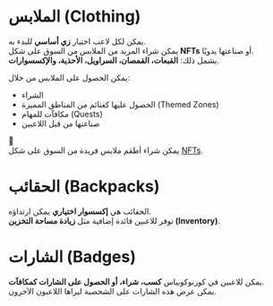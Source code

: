 #  الملابس (Clothing)

يمكن لكل لاعب اختيار **زي أساسي** للبدء به.  
يمكن شراء المزيد من الملابس من السوق على شكل **NFTs** أو صناعتها يدويًا.  
يشمل ذلك: **القبعات، القمصان، السراويل، الأحذية، والإكسسوارات**.  

يمكن الحصول على الملابس من خلال:  

- الشراء  
- الحصول عليها كغنائم من المناطق المميزة (Themed Zones)  
- مكافآت للمهام (Quests)  
- صناعتها من قبل اللاعبين  

<div className="note-box">
  <span class="icon">🧥</span>
  <div>
    يمكن شراء أطقم ملابس فريدة من السوق على شكل 
    <a href="/blockchain/nfts">NFTs</a>.  
  </div>
</div>



#  الحقائب (Backpacks)

الحقائب هي **إكسسوار اختياري** يمكن ارتداؤه.  
توفر للاعبين فائدة إضافية مثل **زيادة مساحة التخزين (Inventory)**.  



#  الشارات (Badges)

يمكن للاعبين في كورنوكوبياس **كسب، شراء، أو الحصول على الشارات كمكافآت**.  
يمكن عرض هذه الشارات على الشخصية ليراها اللاعبون الآخرون.  
